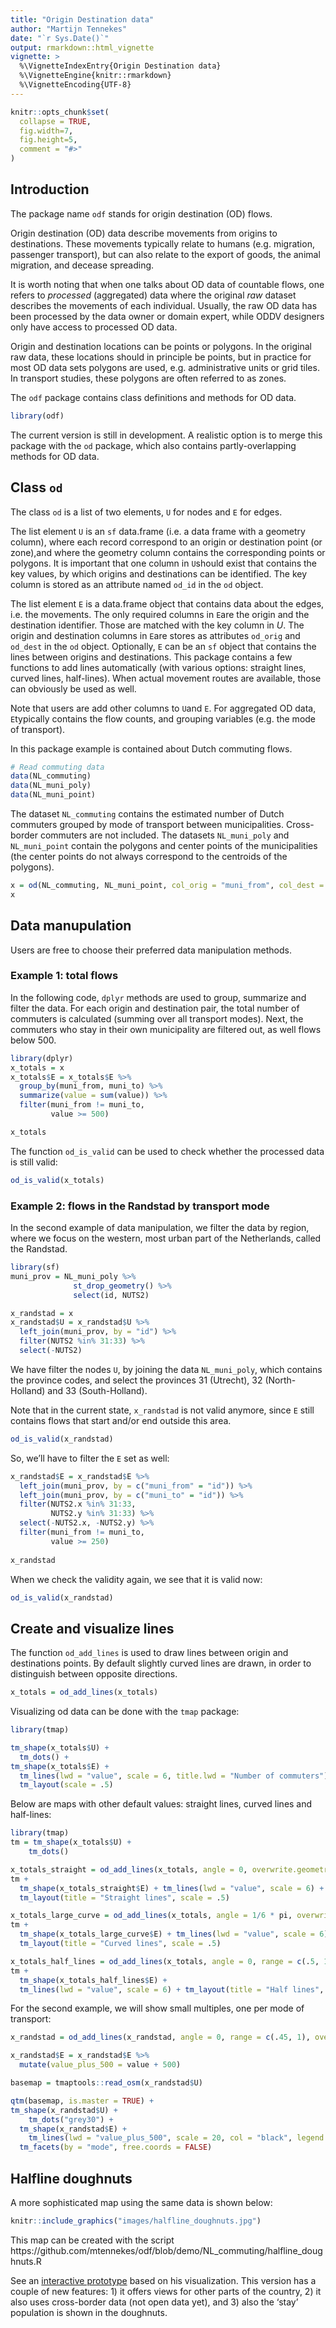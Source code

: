 ```yaml
---
title: "Origin Destination data"
author: "Martijn Tennekes"
date: "`r Sys.Date()`"
output: rmarkdown::html_vignette
vignette: >
  %\VignetteIndexEntry{Origin Destination data}
  %\VignetteEngine{knitr::rmarkdown}
  %\VignetteEncoding{UTF-8}
---
```


```r
knitr::opts_chunk$set(
  collapse = TRUE,
  fig.width=7, 
  fig.height=5,
  comment = "#>"
)
```

## Introduction

The package name `odf` stands for origin destination (OD) flows.

Origin destination (OD) data describe movements from origins to destinations.
These movements typically relate to humans (e.g. migration, passenger transport), but can also relate to the export of goods, the animal migration, and decease spreading.

It is worth noting that when one talks about OD data of countable flows, one refers to *processed* (aggregated) data where the original *raw* dataset describes the movements of each individual. 
Usually, the raw OD data has been processed by the data owner or domain expert, while ODDV designers only have access to processed OD data.

Origin and destination locations can be points or polygons.
In the original raw data, these locations should in principle be points, but in practice for most OD data sets polygons are used, e.g. administrative units or grid tiles.
In transport studies, these polygons are often referred to as zones.

The `odf` package contains class definitions and methods for OD data.

```r
library(odf)
```

The current version is still in development.
A realistic option is to merge this package with the `od` package, which also contains partly-overlapping methods for OD data.


## Class `od`

The class `od` is a list of two elements, `U` for nodes and `E` for edges.

The list element `U` is an `sf` data.frame (i.e. a data frame with a geometry column), where each record correspond to an origin or destination point (or zone),and where the geometry column contains the corresponding points or polygons.
It is important that one column in `U`should exist that contains the key values, by which origins and destinations can be identified.
The key column is stored as an attribute named `od_id` in the `od` object.

The list element `E` is a data.frame object that contains data about the edges, i.e. the movements.
The only required columns in `E`are the origin and the destination identifier.
Those are matched with the key column in $U$.
The origin and destination columns in `E`are stores as attributes `od_orig` and `od_dest` in the `od` object.
Optionally, `E` can be an `sf` object that contains the lines between origins and destinations.
This package contains a few functions to add lines automatically (with various options: straight lines, curved lines, half-lines).
When actual movement routes are available, those can obviously be used as well.

Note that users are add other columns to `U`and `E`. For aggregated OD data, `E`typically contains the flow counts, and grouping variables (e.g. the mode of transport).

In this package example is contained about Dutch commuting flows.

```r
# Read commuting data
data(NL_commuting)
data(NL_muni_poly)
data(NL_muni_point)
```

The dataset `NL_commuting` contains the estimated number of Dutch commuters grouped by mode of transport between municipalities. Cross-border commuters are not included.
The datasets `NL_muni_poly` and `NL_muni_point` contain the polygons and center points of the municipalities (the center points do not always correspond to the centroids of the polygons).

```r
x = od(NL_commuting, NL_muni_point, col_orig = "muni_from", col_dest = "muni_to", col_id = "id")
x
```


## Data manupulation

Users are free to choose their preferred data manipulation methods.

### Example 1: total flows
In the following code, `dplyr` methods are used to group, summarize and filter the data.
For each origin and destination pair, the total number of commuters is calculated (summing over all transport modes).
Next, the commuters who stay in their own municipality are filtered out, as well flows below 500.

```r
library(dplyr)
x_totals = x
x_totals$E = x_totals$E %>% 
  group_by(muni_from, muni_to) %>% 
  summarize(value = sum(value)) %>% 
  filter(muni_from != muni_to,
         value >= 500)

x_totals
```

The function `od_is_valid` can be used to check whether the processed data is still valid:

```r
od_is_valid(x_totals)
```

### Example 2: flows in the Randstad by transport mode

In the second example of data manipulation, we filter the data by region, where we focus on the western, most urban part of the Netherlands, called the Randstad.

```r
library(sf)
muni_prov = NL_muni_poly %>% 
              st_drop_geometry() %>% 
              select(id, NUTS2)

x_randstad = x
x_randstad$U = x_randstad$U %>% 
  left_join(muni_prov, by = "id") %>% 
  filter(NUTS2 %in% 31:33) %>% 
  select(-NUTS2)
```

We have filter the nodes `U`, by joining the data `NL_muni_poly`, which contains the province codes, and select the provinces 31 (Utrecht), 32 (North-Holland) and 33 (South-Holland).

Note that in the current state, `x_randstad` is not valid anymore, since `E` still contains flows that start and/or end outside this area.

```r
od_is_valid(x_randstad)
```

So, we'll have to filter the `E` set as well:

```r

x_randstad$E = x_randstad$E %>% 
  left_join(muni_prov, by = c("muni_from" = "id")) %>% 
  left_join(muni_prov, by = c("muni_to" = "id")) %>% 
  filter(NUTS2.x %in% 31:33,
         NUTS2.y %in% 31:33) %>% 
  select(-NUTS2.x, -NUTS2.y) %>% 
  filter(muni_from != muni_to,
         value >= 250)
  
x_randstad
```

When we check the validity again, we see that it is valid now:

```r
od_is_valid(x_randstad)
```



## Create and visualize lines

The function `od_add_lines` is used to draw lines between origin and destinations points.
By default slightly curved lines are drawn, in order to distinguish between opposite directions.

```r
x_totals = od_add_lines(x_totals)
```

Visualizing od data can be done with the `tmap` package:

```r
library(tmap)

tm_shape(x_totals$U) +
  tm_dots() +
tm_shape(x_totals$E) +
  tm_lines(lwd = "value", scale = 6, title.lwd = "Number of commuters") +
  tm_layout(scale = .5)
```

Below are maps with other default values: straight lines, curved lines and half-lines:

```r
library(tmap)
tm = tm_shape(x_totals$U) +
    tm_dots()
```

```r
x_totals_straight = od_add_lines(x_totals, angle = 0, overwrite.geometry = TRUE)
tm + 
  tm_shape(x_totals_straight$E) + tm_lines(lwd = "value", scale = 6) + 
  tm_layout(title = "Straight lines", scale = .5)
```

```r
x_totals_large_curve = od_add_lines(x_totals, angle = 1/6 * pi, overwrite.geometry = TRUE)
tm + 
  tm_shape(x_totals_large_curve$E) + tm_lines(lwd = "value", scale = 6) + 
  tm_layout(title = "Curved lines", scale = .5)
```

```r
x_totals_half_lines = od_add_lines(x_totals, angle = 0, range = c(.5, 1), overwrite.geometry = TRUE)
tm + 
  tm_shape(x_totals_half_lines$E) + 
  tm_lines(lwd = "value", scale = 6) + tm_layout(title = "Half lines", scale = .5)
```

For the second example, we will show small multiples, one per mode of transport:

```r
x_randstad = od_add_lines(x_randstad, angle = 0, range = c(.45, 1), overwrite.geometry = TRUE)

x_randstad$E = x_randstad$E %>% 
  mutate(value_plus_500 = value + 500)

basemap = tmaptools::read_osm(x_randstad$U)

qtm(basemap, is.master = TRUE) +
tm_shape(x_randstad$U) +
    tm_dots("grey30") +
  tm_shape(x_randstad$E) +
    tm_lines(lwd = "value_plus_500", scale = 20, col = "black", legend.lwd.show = FALSE) +
  tm_facets(by = "mode", free.coords = FALSE)
```

## Halfline doughnuts

A more sophisticated map using the same data is shown below:

```r
knitr::include_graphics("images/halfline_doughnuts.jpg")
```

This map can be created with the script https://github.com/mtennekes/odf/blob/demo/NL_commuting/halfline_doughnuts.R

See an [interactive prototype](http://www.mtennekes.nl/viz/commutingNL/) based on his visualization.
This version has a couple of new features: 1) it offers views for other parts of the country, 2) it also uses cross-border data (not open data yet), and 3) also the 'stay' population is shown in the doughnuts.

